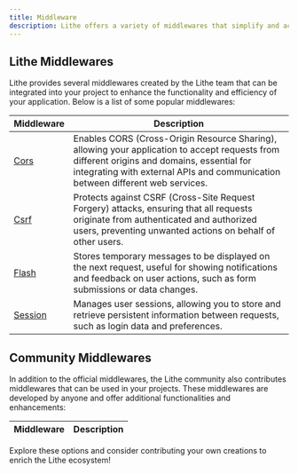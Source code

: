 ```yaml
---
title: Middleware  
description: Lithe offers a variety of middlewares that simplify and accelerate the development of web applications, allowing you to focus on creating specific functionalities for your application.  
---
```


## Lithe Middlewares

Lithe provides several middlewares created by the Lithe team that can be integrated into your project to enhance the functionality and efficiency of your application. Below is a list of some popular middlewares:

| Middleware | Description |
|------------|-------------|
| [Cors](/resources/middleware/cors) | Enables CORS (Cross-Origin Resource Sharing), allowing your application to accept requests from different origins and domains, essential for integrating with external APIs and communication between different web services. |
| [Csrf](/resources/middleware/csrf) | Protects against CSRF (Cross-Site Request Forgery) attacks, ensuring that all requests originate from authenticated and authorized users, preventing unwanted actions on behalf of other users. |
| [Flash](/resources/middleware/flash) | Stores temporary messages to be displayed on the next request, useful for showing notifications and feedback on user actions, such as form submissions or data changes. |
| [Session](/resources/middleware/session) | Manages user sessions, allowing you to store and retrieve persistent information between requests, such as login data and preferences. |

## Community Middlewares

In addition to the official middlewares, the Lithe community also contributes middlewares that can be used in your projects. These middlewares are developed by anyone and offer additional functionalities and enhancements:

| Middleware | Description |
|------------|-------------|

Explore these options and consider contributing your own creations to enrich the Lithe ecosystem!